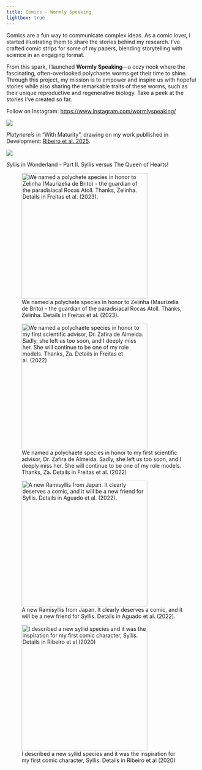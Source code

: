 ```yaml
---
title: Comics - Wormly Speaking
lightbox: true
---
```


Comics are a fun way to communicate complex ideas. As a comic lover, I started illustrating them to share the stories behind my research. I’ve crafted comic strips for some of my papers, blending storytelling with science in an engaging format.

From this spark, I launched **Wormly Speaking**—a cozy nook where the fascinating, often-overlooked polychaete worms get their time to shine. Through this project, my mission is to empower and inspire us with hopeful stories while also sharing the remarkable traits of these worms, such as their unique reproductive and regenerative biology. Take a peek at the stories I’ve created so far.

Follow on Instagram: <https://www.instagram.com/wormlyspeaking/>

![](images/clipboard-3228518936.jpeg)

*Platynereis* in "With Maturity", drawing on my work publlished in Development: [Ribeiro et al. 2025](https://doi.org/10.1242/dev.204513).

![](images/clipboard-2329304342.png)

*Syllis* in Wonderland - Part II. Syllis versus The Queen of Hearts!

::: {layout-nrow="2" layout-valign="bottom"}
![We named a polychete species in honor to Zelinha (Maurizelia de Brito) - the guardian of the paradisiacal Rocas Atoll. Thanks, Zelinha. Details in Freitas et al. (2023).](Dzelinhae.jpg){group="my-gallery" height="328px"}

![We named a polychaete species in honor to my first scientific advisor, Dr. Zafira de Almeida. Sadly, she left us too soon, and I deeply miss her. She will continue to be one of my role models. Thanks, Za. Details in Freitas et al. (2022)](Kzafirae.jpg){group="my-gallery" height="328px"}

![A new Ramisyllis from Japan. It clearly deserves a comic, and it will be a new friend for Syllis. Details in Aguado et al. (2022).](Ramibutts.jpg){group="my-gallery" height="328px"}

![I described a new syllid species and it was the inspiration for my first comic character, Syllis. Details in Ribeiro et al (2020)](Smalaheart.jpg){group="my-gallery" height="328px"}
:::
